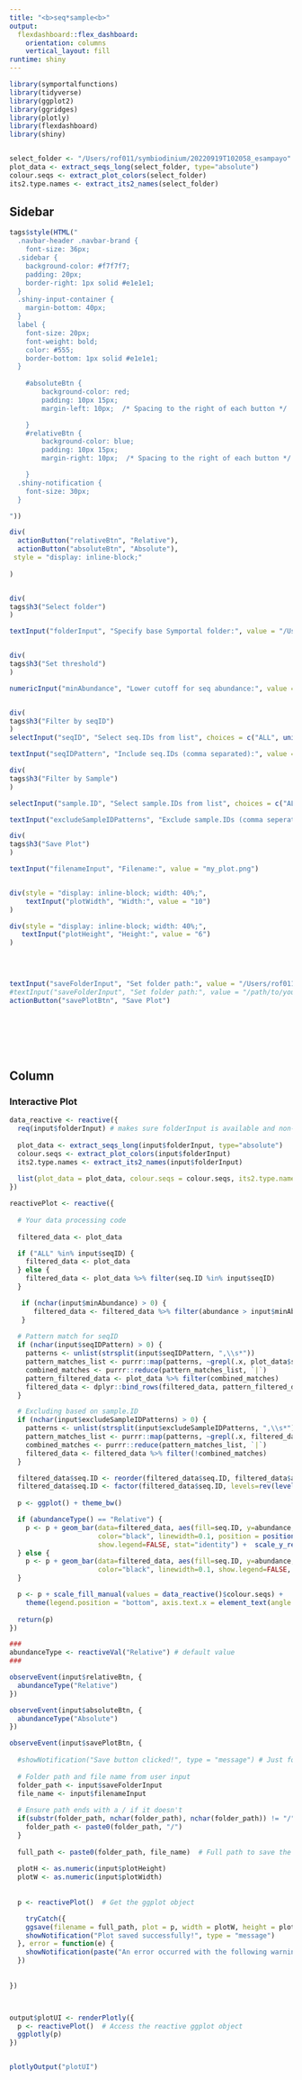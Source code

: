 ```yaml
---
title: "<b>seq*sample<b>"
output: 
  flexdashboard::flex_dashboard:
    orientation: columns
    vertical_layout: fill
runtime: shiny
---
```



```r
library(symportalfunctions)
library(tidyverse)
library(ggplot2)
library(ggridges)
library(plotly)
library(flexdashboard)
library(shiny)


select_folder <- "/Users/rof011/symbiodinium/20220919T102058_esampayo"
plot_data <- extract_seqs_long(select_folder, type="absolute")
colour.seqs <- extract_plot_colors(select_folder)
its2.type.names <- extract_its2_names(select_folder)
```


Sidebar {.sidebar}
-----------------

```r

tags$style(HTML("
  .navbar-header .navbar-brand {
    font-size: 36px;  
  .sidebar {
    background-color: #f7f7f7;  
    padding: 20px;              
    border-right: 1px solid #e1e1e1; 
  }
  .shiny-input-container {
    margin-bottom: 40px;       
  }
  label {
    font-size: 20px;             
    font-weight: bold;         
    color: #555;               
    border-bottom: 1px solid #e1e1e1;     
  }
  
    #absoluteBtn {
        background-color: red;
        padding: 10px 15px;
        margin-left: 10px;  /* Spacing to the right of each button */

    }
    #relativeBtn {
        background-color: blue;
        padding: 10px 15px;
        margin-right: 10px;  /* Spacing to the right of each button */

    }
  .shiny-notification {
    font-size: 30px;  
  }

"))

div(
  actionButton("relativeBtn", "Relative"),
  actionButton("absoluteBtn", "Absolute"),
 style = "display: inline-block;"
 
)


div(
tags$h3("Select folder")
)

textInput("folderInput", "Specify base Symportal folder:", value = "/Users/rof011/symbiodinium/20220919T102058_esampayo")


div(
tags$h3("Set threshold")
)

numericInput("minAbundance", "Lower cutoff for seq abundance:", value = 0, min = 0)


div(
tags$h3("Filter by seqID")
)
selectInput("seqID", "Select seq.IDs from list", choices = c("ALL", unique(plot_data$seq.ID)), selected = "ALL", multiple = TRUE)

textInput("seqIDPattern", "Include seq.IDs (comma separated):", value = "")

div(
tags$h3("Filter by Sample")
)

selectInput("sample.ID", "Select sample.IDs from list", choices = c("ALL", unique(plot_data$sample.ID)), selected = "ALL", multiple = TRUE)

textInput("excludeSampleIDPatterns", "Exclude sample.IDs (comma seperated)", value = "")

div(
tags$h3("Save Plot")
)

textInput("filenameInput", "Filename:", value = "my_plot.png")


div(style = "display: inline-block; width: 40%;", 
    textInput("plotWidth", "Width:", value = "10")
)

div(style = "display: inline-block; width: 40%;", 
   textInput("plotHeight", "Height:", value = "6")
)

  
  

textInput("saveFolderInput", "Set folder path:", value = "/Users/rof011/symportalfunctions")
#textInput("saveFolderInput", "Set folder path:", value = "/path/to/your/default/folder")
actionButton("savePlotBtn", "Save Plot")








```



Column
---------------------

### Interactive Plot

```r

data_reactive <- reactive({
  req(input$folderInput) # makes sure folderInput is available and non-null
  
  plot_data <- extract_seqs_long(input$folderInput, type="absolute")
  colour.seqs <- extract_plot_colors(input$folderInput)
  its2.type.names <- extract_its2_names(input$folderInput)
  
  list(plot_data = plot_data, colour.seqs = colour.seqs, its2.type.names = its2.type.names)
})

reactivePlot <- reactive({
  
  # Your data processing code
  
  filtered_data <- plot_data 

  if ("ALL" %in% input$seqID) {
    filtered_data <- plot_data
  } else {
    filtered_data <- plot_data %>% filter(seq.ID %in% input$seqID)
  }

   if (nchar(input$minAbundance) > 0) {
      filtered_data <- filtered_data %>% filter(abundance > input$minAbundance) 
   }
  
  # Pattern match for seqID
  if (nchar(input$seqIDPattern) > 0) {
    patterns <- unlist(strsplit(input$seqIDPattern, ",\\s*"))
    pattern_matches_list <- purrr::map(patterns, ~grepl(.x, plot_data$seq.ID))
    combined_matches <- purrr::reduce(pattern_matches_list, `|`)
    pattern_filtered_data <- plot_data %>% filter(combined_matches)
    filtered_data <- dplyr::bind_rows(filtered_data, pattern_filtered_data)
  }

  # Excluding based on sample.ID
  if (nchar(input$excludeSampleIDPatterns) > 0) {
    patterns <- unlist(strsplit(input$excludeSampleIDPatterns, ",\\s*"))
    pattern_matches_list <- purrr::map(patterns, ~grepl(.x, filtered_data$sample.ID))
    combined_matches <- purrr::reduce(pattern_matches_list, `|`)
    filtered_data <- filtered_data %>% filter(!combined_matches)
  }

  filtered_data$seq.ID <- reorder(filtered_data$seq.ID, filtered_data$abundance)
  filtered_data$seq.ID <- factor(filtered_data$seq.ID, levels=rev(levels(filtered_data$seq.ID)))
  
  p <- ggplot() + theme_bw()

  if (abundanceType() == "Relative") {
    p <- p + geom_bar(data=filtered_data, aes(fill=seq.ID, y=abundance, x=sample.ID, group=abundance), 
                      color="black", linewidth=0.1, position = position_fill(reverse = TRUE),
                      show.legend=FALSE, stat="identity") +  scale_y_reverse()
  } else {
    p <- p + geom_bar(data=filtered_data, aes(fill=seq.ID, y=abundance, x=sample.ID, group=abundance), 
                      color="black", linewidth=0.1, show.legend=FALSE, stat="identity")
  }

  p <- p + scale_fill_manual(values = data_reactive()$colour.seqs) + 
    theme(legend.position = "bottom", axis.text.x = element_text(angle = 90, vjust = 0.5, hjust=1))  
        
  return(p)
})

###
abundanceType <- reactiveVal("Relative") # default value
###

observeEvent(input$relativeBtn, {
  abundanceType("Relative")
})

observeEvent(input$absoluteBtn, {
  abundanceType("Absolute")
})

observeEvent(input$savePlotBtn, {
  
  #showNotification("Save button clicked!", type = "message") # Just for debugging
  
  # Folder path and file name from user input
  folder_path <- input$saveFolderInput
  file_name <- input$filenameInput
  
  # Ensure path ends with a / if it doesn't
  if(substr(folder_path, nchar(folder_path), nchar(folder_path)) != "/") {
    folder_path <- paste0(folder_path, "/")
  }
  
  full_path <- paste0(folder_path, file_name)  # Full path to save the plot
  
  plotH <- as.numeric(input$plotHeight)
  plotW <- as.numeric(input$plotWidth)
  
  
  p <- reactivePlot()  # Get the ggplot object

    tryCatch({
    ggsave(filename = full_path, plot = p, width = plotW, height = plotH)
    showNotification("Plot saved successfully!", type = "message")
  }, error = function(e) {
    showNotification(paste("An error occurred with the following warning:", e$message, "check the file directory and image type (.jpg, .pdf, .png) and width/height are correctly specified"), type = "error")
  })
  
  
})



output$plotUI <- renderPlotly({
  p <- reactivePlot()  # Access the reactive ggplot object
  ggplotly(p)
})


plotlyOutput("plotUI")

```
